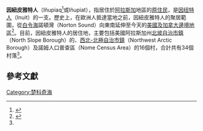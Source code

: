 '''因紐皮雅特人'''（Iñupiaq<ref>{{cite web|url=http://nnlm.gov/archive/20061109155450/inupiaq.html|title=Inupiaq [Inupiat]  Alaska Native Cultural Profile|access-date=2016-11-14|archive-url=https://web.archive.org/web/20170829205416/https://nnlm.gov/archive/20061109155450/inupiaq.html|archive-date=2017-08-29|dead-url=yes}}</ref>或Iñupiat），指居住於[[阿拉斯加|阿拉斯加]]地區的[[阿拉斯加原住民|原住民]]，是[[因纽特人|因纽特人]]（Inuit）的一支。歷史上，在歐洲人抵達當地之前，因紐皮雅特人的聚居範圍，從[[白令海|白令海]]諾頓灣（Norton Sound）向東南延伸至今天的[[美加邊境|美國及加拿大邊境地區]]<ref name=medicine>{{cite web|url=http://www.nnlm.nlm.nih.gov/archive/20061109155450/inupiaq.html|title="Inupiaq (Inupiat)—Alaska Native Cultural Profile.|publisher=National Network of Libraries of Medicine|accessdate=2013-12-04|archive-url=https://web.archive.org/web/20140821193420/http://www.nnlm.nlm.nih.gov/archive/20061109155450/inupiaq.html|archive-date=2014-08-21|dead-url=yes}}</ref>。目前，因紐皮雅特人的居住地，主要包括美國阿拉斯加州[[北坡自治市鎮|北坡自治市鎮]]（North Slope Borough）的{{tsl|en|List of Alaska Native tribal entities|阿拉斯加村落列表|7個村落}}、[[西北-北極自治市鎮|西北-北極自治市鎮]]（Northwest Arctic Borough）及諾姆人口普查區（Nome Census Area）{{tsl|en|Bering Straits Regional Corporation|白令海峽地區聯盟|白令海峽地區聯盟}}的16個村，合計共有34個村落<ref name=medicine/>。

==參考文獻==
{{reflist}}

[[Category:楚科奇海|Category:楚科奇海]]